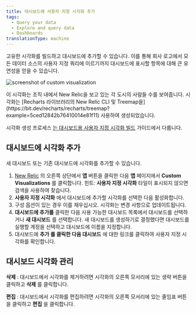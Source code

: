 ```yaml
---
title: 대시보드에 사용자 지정 시각화 추가
tags:
  - Query your data
  - Explore and query data
  - Dashboards
translationType: machine
---
```



고유한 시각화를 빌드하고 대시보드에 추가할 수 있습니다. 이를 통해 회사 로고에서 모든 데이터 소스의 사용자 지정 쿼리에 이르기까지 대시보드에 표시할 항목에 대해 큰 유연성을 얻을 수 있습니다.

<img
  title="Custom visualization"
  alt="screenshot of custom visualization"
  src={dashboardViz}
/>

<figcaption>
  이 시각화는 조직 내에서 New Relic을 보고 있는 각 도시의 사람들 수를 보여줍니다. 시각화는 [Recharts 라이브러리의 New Relic CLI 및 Treemap을](https://bit.dev/recharts/recharts/treemap?example=5ced12842b76410014e81f11) 사용하여 생성되었습니다.
</figcaption>

시각화 생성 프로세스 [는 대시보드용 사용자 지정 시각화 빌드](https://developer.newrelic.com/build-apps/build-visualization) 가이드에서 다룹니다.

## 대시보드에 시각화 추가

새 대시보드 또는 기존 대시보드에 시각화를 추가할 수 있습니다.

1. [New Relic](https://one.newrelic.com) 의 오른쪽 상단에서 **앱** 버튼을 클릭한 다음 **앱** 페이지에서 **Custom Visualizations** 를 클릭합니다. 힌트: **사용자 지정 시각화** 타일이 표시되지 않으면 검색을 사용하여 찾습니다.
2. **사용자 지정 시각화** 에서 대시보드에 추가할 시각화를 선택한 다음 활성화합니다.
3. 구성 옵션이 있는 경우 이를 채우십시오. 시각화는 변경 사항으로 업데이트됩니다.
4. **대시보드에 추가를** 클릭한 다음 사용 가능한 대시보드 목록에서 대시보드를 선택하거나 **새 대시보드** 를 선택합니다. 새 대시보드를 생성하기로 결정했다면 대시보드를 실행할 계정을 선택하고 대시보드에 이름을 지정합니다.
5. 대시보드에 **추가 를 클릭한 다음 대시보드** 에 대한 링크를 클릭하여 사용자 지정 시각화를 확인합니다.

## 대시보드 시각화 관리

**삭제** : 대시보드에서 시각화를 제거하려면 시각화의 오른쪽 모서리에 있는 생략 버튼을 클릭하고 **삭제** 를 클릭합니다.

**편집** : 대시보드에서 시각화를 편집하려면 시각화의 오른쪽 모서리에 있는 줄임표 버튼을 클릭하고 **편집** 을 클릭합니다.